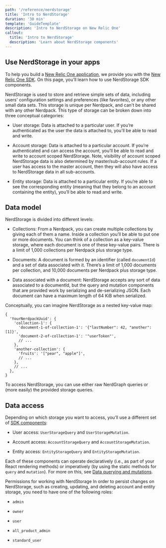 ```yaml
---
path: '/reference/nerdstorage'
title: 'Intro to NerdStorage'
duration: '30 min'
template: 'GuideTemplate'
description: 'Intro to NerdStorage on New Relic One'
callout:
  title: 'Intro to NerdStorage'
  description: 'Learn about NerdStorage components'
---
```


## Use NerdStorage in your apps

To help you build a [New Relic One application](/use-cases/build-new-relic-one-applications), we provide you with the [New Relic One SDK](/client-side-sdk/index.html). On this page, you’ll learn how to use NerdStorage SDK components.

NerdStorage is used to store and retrieve simple sets of data, including users' configuration settings and preferences (like favorites), or any other small data sets. This storage is unique per Nerdpack, and can't be shared with any other Nerdpack.
This type of storage can be broken down into three conceptual categories:

- User storage: Data is attached to a particular user. If you’re authenticated as the user the data is attached to, you’ll be able to read and write.

- Account storage: Data is attached to a particular account. If you’re authenticated and can access the account, you’ll be able to read and write to account scoped NerdStorage. Note, visibility of account scoped NerdStorage data is also determined by master/sub-account rules. If a user has access to the master account, then they will also have access to NerdStorage data in all sub-accounts.

- Entity storage: Data is attached to a particular entity. If you’re able to see the corresponding entity (meaning that they belong to an account containing the entity), you’ll be able to read and write.


## Data model
NerdStorage is divided into different levels:

- Collections: From a Nerdpack, you can create multiple collections by giving each of them a name. Inside a collection you’ll be able to put one or more documents. You can think of a collection as a key-value storage, where each document is one of these key-value pairs. There is a limit of 1,000 collections per Nerdpack plus storage type.

- Documents: A document is formed by an identifier (called ```documentId```) and a set of data associated with it. There’s a limit of 1,000 documents per collection, and 10,000 documents per Nerdpack plus storage type.

- Data associated with a document: NerdStorage accepts any sort of data associated to a documentId, but the query and mutation components that are provided work by serializing and de-serializing JSON. Each document can have a maximum length of 64 KiB when serialized.

Conceptually, you can imagine NerdStorage as a nested key-value map:
```shell
{
  'YourNerdpackUuid': {
    'collection-1': {
      'document-1-of-collection-1': '{"lastNumber": 42, "another": [1]}',
      'document-2-of-collection-1': '"userToken"',
      // ...
    },
    'another-collection': {
      'fruits': '["pear", "apple"]',
      // ...
    },
    // ...
  },
}
```

To access NerdStorage, you can use either raw NerdGraph queries or (more easily) the provided storage queries.

## Data access
Depending on which storage you want to access, you’ll use a different set of [SDK components](/client-side-sdk/index.html):
- User access: ```UserStorageQuery``` and ```UserStorageMutation```.

- Account access: ```AccountStorageQuery``` and ```AccountStorageMutation```.

- Entity access: ```EntityStorageQuery``` and ```EntityStorageMutation```.

Each of these components can operate declaratively (i.e., as part of your React rendering methods) or imperatively (by using the static methods for ```query``` and ```mutation```). For more on this, see [Data querying and mutations](/build-tools/new-relic-one-applications/query-and-store-data).

Permissions for working with NerdStorage
In order to persist changes on NerdStorage, such as creating, updating, and deleting account and entity storage, you need to have one of the following roles:

- ```admin```

- ```owner```

- ```user```

- ```all_product_admin```

- ```standard_user```
